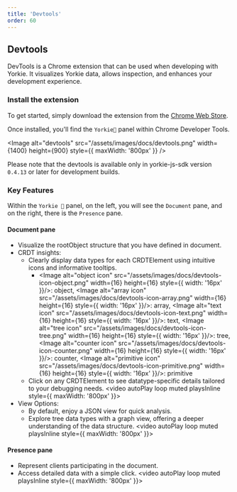 ```yaml
---
title: 'Devtools'
order: 60
---
```


## Devtools

DevTools is a Chrome extension that can be used when developing with Yorkie.
It visualizes Yorkie data, allows inspection, and enhances your development experience.

### Install the extension

To get started, simply download the extension from the [Chrome Web Store](https://chromewebstore.google.com/detail/yorkie-devtools/djhcelgbkggnbipeccnnbafbnljoikkc).

Once installed, you'll find the `Yorkie🐾` panel within Chrome Developer Tools.

<Image alt="devtools" src="/assets/images/docs/devtools.png" width={1400} height={900} style={{ maxWidth: '800px' }} />

<Alert status="warning">Please note that the devtools is available only in yorkie-js-sdk version `0.4.13` or later for development builds.</Alert>

### Key Features

Within the `Yorkie 🐾` panel, on the left, you will see the `Document` pane, and on the right, there is the `Presence` pane.

#### Document pane

- Visualize the rootObject structure that you have defined in document.
- CRDT insights:
    - Clearly display data types for each CRDTElement using intuitive icons and informative tooltips.
        - <Image alt="object icon" src="/assets/images/docs/devtools-icon-object.png" width={16} height={16} style={{ width: '16px' }}/><span>: object, </span>
            <Image alt="array icon" src="/assets/images/docs/devtools-icon-array.png" width={16} height={16} style={{ width: '16px' }}/><span>: array, </span>
            <Image alt="text icon" src="/assets/images/docs/devtools-icon-text.png" width={16} height={16} style={{ width: '16px' }}/><span>: text, </span>
            <Image alt="tree icon" src="/assets/images/docs/devtools-icon-tree.png" width={16} height={16} style={{ width: '16px' }}/><span>: tree, </span>
            <Image alt="counter icon" src="/assets/images/docs/devtools-icon-counter.png" width={16} height={16} style={{ width: '16px' }}/><span>: counter, </span>
            <Image alt="primitive icon" src="/assets/images/docs/devtools-icon-primitive.png" width={16} height={16} style={{ width: '16px' }}/><span>: primitive</span>
    - Click on any CRDTElement to see datatype-specific details tailored to your debugging needs.
    <video autoPlay loop muted playsInline style={{ maxWidth: '800px' }}>
        <source src="/assets/images/docs/devtools-document.mov"/>
    </video>
- View Options:
    - By default, enjoy a JSON view for quick analysis.
    - Explore tree data types with a graph view, offering a deeper understanding of the data structure.
    <video autoPlay loop muted playsInline style={{ maxWidth: '800px' }}>
        <source src="/assets/images/docs/devtools-view-option.mov"/>
    </video>

#### Presence pane

- Represent clients participating in the document.
- Access detailed data with a simple click.
<video autoPlay loop muted playsInline style={{ maxWidth: '800px' }}>
    <source src="/assets/images/docs/devtools-presence.mov"/>
</video>
